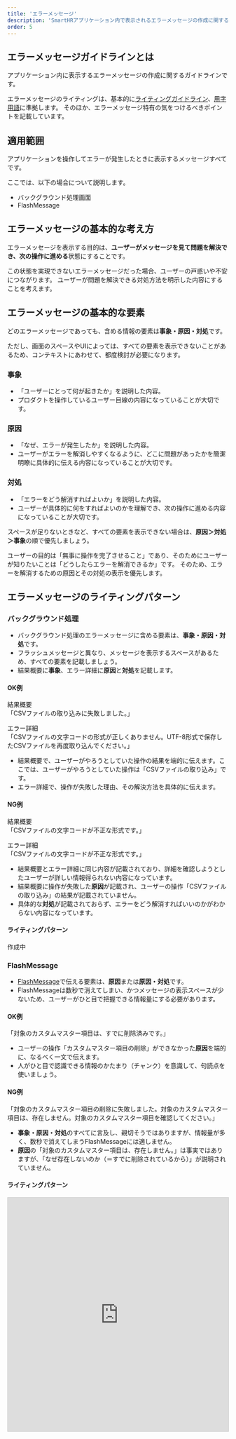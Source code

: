 ```yaml
---
title: 'エラーメッセージ'
description: 'SmartHRアプリケーション内で表示されるエラーメッセージの作成に関するガイドラインです。'
order: 5
---
```


## エラーメッセージガイドラインとは
アプリケーション内に表示するエラーメッセージの作成に関するガイドラインです。

エラーメッセージのライティングは、基本的に[ライティングガイドライン](../writing-style/)、[用字用語](../idiomatic-usage/data/)に準拠します。
そのほか、エラーメッセージ特有の気をつけるべきポイントを記載しています。

## 適用範囲
アプリケーションを操作してエラーが発生したときに表示するメッセージすべてです。

ここでは、以下の場合について説明します。
* バックグラウンド処理画面
* FlashMessage

## エラーメッセージの基本的な考え方
エラーメッセージを表示する目的は、**ユーザーがメッセージを見て問題を解決でき、次の操作に進める**状態にすることです。

この状態を実現できないエラーメッセージだった場合、ユーザーの戸惑いや不安につながります。
ユーザーが問題を解決できる対処方法を明示した内容にすることを考えます。

## エラーメッセージの基本的な要素
どのエラーメッセージであっても、含める情報の要素は**事象・原因・対処**です。

ただし、画面のスペースやUIによっては、すべての要素を表示できないことがあるため、コンテキストにあわせて、都度検討が必要になります。

### 事象
* 「ユーザーにとって何が起きたか」を説明した内容。
* プロダクトを操作しているユーザー目線の内容になっていることが大切です。

### 原因
* 「なぜ、エラーが発生したか」を説明した内容。
* ユーザーがエラーを解消しやすくなるように、どこに問題があったかを簡潔明瞭に具体的に伝える内容になっていることが大切です。

### 対処
* 「エラーをどう解消すればよいか」を説明した内容。
* ユーザーが具体的に何をすればよいのかを理解でき、次の操作に進める内容になっていることが大切です。

スペースが足りないときなど、すべての要素を表示できない場合は、**原因＞対処＞事象**の順で優先しましょう。

ユーザーの目的は「無事に操作を完了させること」であり、そのためにユーザーが知りたいことは「どうしたらエラーを解消できるか」です。
そのため、エラーを解消するための原因とその対処の表示を優先します。

## エラーメッセージのライティングパターン

### バックグラウンド処理
* バックグラウンド処理のエラーメッセージに含める要素は、**事象・原因・対処**です。
* フラッシュメッセージと異なり、メッセージを表示するスペースがあるため、すべての要素を記載しましょう。
* 結果概要に**事象**、エラー詳細に**原因**と**対処**を記載します。

#### OK例
結果概要  
「CSVファイルの取り込みに失敗しました。」

エラー詳細  
「CSVファイルの文字コードの形式が正しくありません。UTF-8形式で保存したCSVファイルを再度取り込んでください。」

* 結果概要で、ユーザーがやろうとしていた操作の結果を端的に伝えます。ここでは、ユーザーがやろうとしていた操作は「CSVファイルの取り込み」です。
* エラー詳細で、操作が失敗した理由、その解決方法を具体的に伝えます。

#### NG例
結果概要  
「CSVファイルの文字コードが不正な形式です。」

エラー詳細  
「CSVファイルの文字コードが不正な形式です。」

* 結果概要とエラー詳細に同じ内容が記載されており、詳細を確認しようとしたユーザーが詳しい情報得られない内容になっています。
* 結果概要に操作が失敗した**原因**が記載され、ユーザーの操作「CSVファイルの取り込み」の結果が記載されていません。
* 具体的な**対処**が記載されておらず、エラーをどう解消すればいいのかがわからない内容になっています。


#### ライティングパターン
作成中

### FlashMessage
* [FlashMessage](https://smarthr.design/products/components/flash-message/)で伝える要素は、**原因**または**原因・対処**です。
* FlashMessageは数秒で消えてしまい、かつメッセージの表示スペースが少ないため、ユーザーがひと目で把握できる情報量にする必要があります。

#### OK例
「対象のカスタムマスター項目は、すでに削除済みです。」

* ユーザーの操作「カスタムマスター項目の削除」ができなかった**原因**を端的に、なるべく一文で伝えます。
* 人がひと目で認識できる情報のかたまり（チャンク）を意識して、句読点を使いましょう。

#### NG例
「対象のカスタムマスター項目の削除に失敗しました。対象のカスタムマスター項目は、存在しません。対象のカスタムマスター項目を確認してください。」

* **事象・原因・対処**のすべてに言及し、親切そうではありますが、情報量が多く、数秒で消えてしまうFlashMessageには適しません。
* **原因**の「対象のカスタムマスター項目は、存在しません。」は事実ではありますが、「なぜ存在しないのか（＝すでに削除されているから）」が説明されていません。


#### ライティングパターン
<iframe class="airtable-embed" src="https://airtable.com/embed/shrJesWWfaW3G0B02?backgroundColor=teal&viewControls=on" frameborder="0" onmousewheel="" width="100%" height="533" style="background: transparent; border: 1px solid #ccc;"></iframe>

